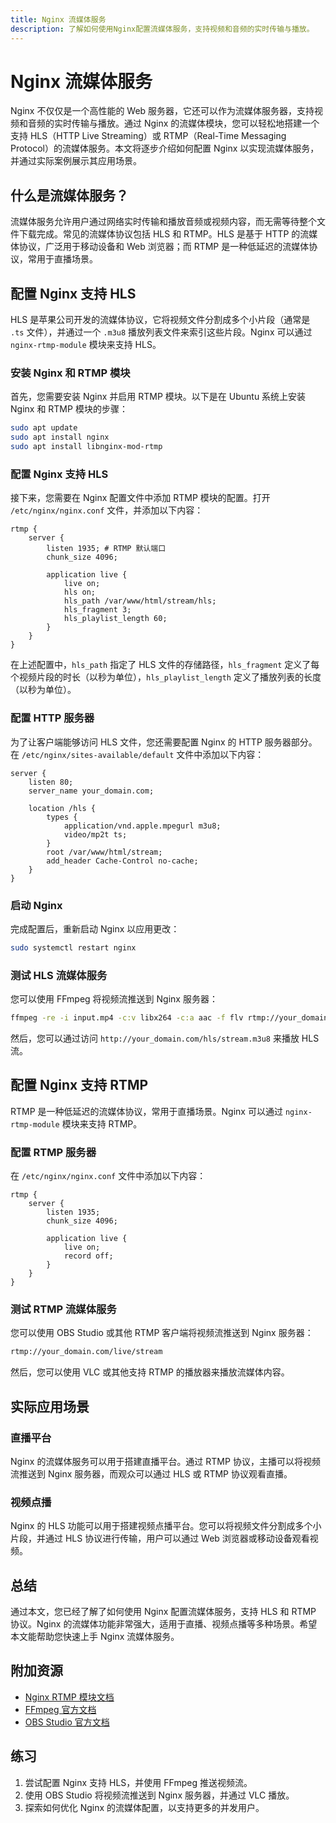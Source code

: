 ```yaml
---
title: Nginx 流媒体服务
description: 了解如何使用Nginx配置流媒体服务，支持视频和音频的实时传输与播放。
---
```


# Nginx 流媒体服务

Nginx 不仅仅是一个高性能的 Web 服务器，它还可以作为流媒体服务器，支持视频和音频的实时传输与播放。通过 Nginx 的流媒体模块，您可以轻松地搭建一个支持 HLS（HTTP Live Streaming）或 RTMP（Real-Time Messaging Protocol）的流媒体服务。本文将逐步介绍如何配置 Nginx 以实现流媒体服务，并通过实际案例展示其应用场景。

## 什么是流媒体服务？

流媒体服务允许用户通过网络实时传输和播放音频或视频内容，而无需等待整个文件下载完成。常见的流媒体协议包括 HLS 和 RTMP。HLS 是基于 HTTP 的流媒体协议，广泛用于移动设备和 Web 浏览器；而 RTMP 是一种低延迟的流媒体协议，常用于直播场景。

## 配置 Nginx 支持 HLS

HLS 是苹果公司开发的流媒体协议，它将视频文件分割成多个小片段（通常是 `.ts` 文件），并通过一个 `.m3u8` 播放列表文件来索引这些片段。Nginx 可以通过 `nginx-rtmp-module` 模块来支持 HLS。

### 安装 Nginx 和 RTMP 模块

首先，您需要安装 Nginx 并启用 RTMP 模块。以下是在 Ubuntu 系统上安装 Nginx 和 RTMP 模块的步骤：

```bash
sudo apt update
sudo apt install nginx
sudo apt install libnginx-mod-rtmp
```

### 配置 Nginx 支持 HLS

接下来，您需要在 Nginx 配置文件中添加 RTMP 模块的配置。打开 `/etc/nginx/nginx.conf` 文件，并添加以下内容：

```nginx
rtmp {
    server {
        listen 1935; # RTMP 默认端口
        chunk_size 4096;

        application live {
            live on;
            hls on;
            hls_path /var/www/html/stream/hls;
            hls_fragment 3;
            hls_playlist_length 60;
        }
    }
}
```

在上述配置中，`hls_path` 指定了 HLS 文件的存储路径，`hls_fragment` 定义了每个视频片段的时长（以秒为单位），`hls_playlist_length` 定义了播放列表的长度（以秒为单位）。

### 配置 HTTP 服务器

为了让客户端能够访问 HLS 文件，您还需要配置 Nginx 的 HTTP 服务器部分。在 `/etc/nginx/sites-available/default` 文件中添加以下内容：

```nginx
server {
    listen 80;
    server_name your_domain.com;

    location /hls {
        types {
            application/vnd.apple.mpegurl m3u8;
            video/mp2t ts;
        }
        root /var/www/html/stream;
        add_header Cache-Control no-cache;
    }
}
```

### 启动 Nginx

完成配置后，重新启动 Nginx 以应用更改：

```bash
sudo systemctl restart nginx
```

### 测试 HLS 流媒体服务

您可以使用 FFmpeg 将视频流推送到 Nginx 服务器：

```bash
ffmpeg -re -i input.mp4 -c:v libx264 -c:a aac -f flv rtmp://your_domain.com/live/stream
```

然后，您可以通过访问 `http://your_domain.com/hls/stream.m3u8` 来播放 HLS 流。

## 配置 Nginx 支持 RTMP

RTMP 是一种低延迟的流媒体协议，常用于直播场景。Nginx 可以通过 `nginx-rtmp-module` 模块来支持 RTMP。

### 配置 RTMP 服务器

在 `/etc/nginx/nginx.conf` 文件中添加以下内容：

```nginx
rtmp {
    server {
        listen 1935;
        chunk_size 4096;

        application live {
            live on;
            record off;
        }
    }
}
```

### 测试 RTMP 流媒体服务

您可以使用 OBS Studio 或其他 RTMP 客户端将视频流推送到 Nginx 服务器：

```bash
rtmp://your_domain.com/live/stream
```

然后，您可以使用 VLC 或其他支持 RTMP 的播放器来播放流媒体内容。

## 实际应用场景

### 直播平台

Nginx 的流媒体服务可以用于搭建直播平台。通过 RTMP 协议，主播可以将视频流推送到 Nginx 服务器，而观众可以通过 HLS 或 RTMP 协议观看直播。

### 视频点播

Nginx 的 HLS 功能可以用于搭建视频点播平台。您可以将视频文件分割成多个小片段，并通过 HLS 协议进行传输，用户可以通过 Web 浏览器或移动设备观看视频。

## 总结

通过本文，您已经了解了如何使用 Nginx 配置流媒体服务，支持 HLS 和 RTMP 协议。Nginx 的流媒体功能非常强大，适用于直播、视频点播等多种场景。希望本文能帮助您快速上手 Nginx 流媒体服务。

## 附加资源

- [Nginx RTMP 模块文档](https://github.com/arut/nginx-rtmp-module)
- [FFmpeg 官方文档](https://ffmpeg.org/documentation.html)
- [OBS Studio 官方文档](https://obsproject.com/wiki/)

## 练习

1. 尝试配置 Nginx 支持 HLS，并使用 FFmpeg 推送视频流。
2. 使用 OBS Studio 将视频流推送到 Nginx 服务器，并通过 VLC 播放。
3. 探索如何优化 Nginx 的流媒体配置，以支持更多的并发用户。
